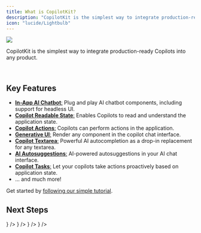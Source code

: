 ```yaml
---
title: What is CopilotKit?
description: "CopilotKit is the simplest way to integrate production-ready Copilots into any product."
icon: "lucide/Lightbulb"
---
```


<img src="/images/animated-banner.gif" className="rounded-2xl" />

CopilotKit is the simplest way to integrate production-ready Copilots into any product.

<br/>

## Key Features

- [**In-App AI Chatbot**:](/reference/components/chat/CopilotPopup) Plug and play AI chatbot components, including support for headless UI.
- [**Copilot Readable State**:](/reference/hooks/useCopilotReadable) Enables Copilots to read and understand the application state.
- [**Copilot Actions**:](/reference/hooks/useCopilotAction) Copilots can perform actions in the application.
- [**Generative UI**:](/guides/generative-ui) Render any component in the copilot chat interface.
- [**Copilot Textarea**:](/reference/components/CopilotTextarea) Powerful AI autocompletion as a drop-in replacement for any textarea.
- [**AI Autosuggestions**:](/reference/hooks/useCopilotChatSuggestions) AI-powered autosuggestions in your AI chat interface.
- [**Copilot Tasks**:](/reference/classes/CopilotTask) Let your copilots take actions proactively based on application state.
- ... and much more!

Get started by [following our simple tutorial](/tutorials/ai-todo-app/overview).

## Next Steps

<Cards>
  <Card
    title="Quickstart"
    description="Get up and running with CopilotKit in a few minutes."
    href="/quickstart"
    icon={<LinkIcon />}
  />
  <Card
    title="API Reference"
    description="Check out the full API reference for CopilotKit."
    href="/reference"
    icon={<LinkIcon />}
  />
  <Card
    title="Tutorial: AI Todo App"
    description="Follow a step-by-step tutorial to build an AI-powered todo app."
    href="/tutorials/ai-todo-app/overview"
    icon={<LinkIcon />}
  />
  <Card
    title="CoAgents (LangGraph)"
    description="Check out our section about CoAgents, the human-in-the-loop SDK for LangGraph agents."
    href="/coagents"
    icon={<LinkIcon />}
  />
</Cards>
